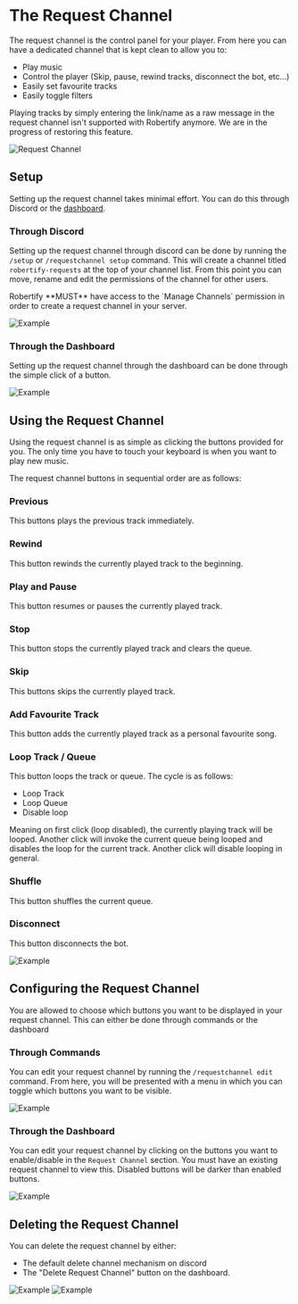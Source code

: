 
# The Request Channel

The request channel is the control panel for your player. From here you can have a dedicated channel that is kept clean to allow you to:
- Play music
- Control the player (Skip, pause, rewind tracks, disconnect the bot, etc...)
- Easily set favourite tracks
- Easily toggle filters

<Callout type='error'>
    Playing tracks by simply entering the link/name as a raw message in the request channel isn't supported with Robertify anymore. We are in the progress of restoring this feature.
</Callout>

![Request Channel](https://i.imgur.com/sSDPqig.png)

## Setup

Setting up the request channel takes minimal effort. You can do this through Discord or the [dashboard](https://robertify.me/dashboard).

### Through Discord

Setting up the request channel through discord can be done by running the `/setup` or `/requestchannel setup` command.
This will create a channel titled `robertify-requests` at the top of your channel list. From this point you can move, rename and edit the permissions of the channel for other users.

<Callout type='warning'>
    Robertify **MUST** have access to the `Manage Channels` permission in order to create a request channel in your server.
</Callout>

![Example](https://i.imgur.com/qB3gemP.gif)

### Through the Dashboard

Setting up the request channel through the dashboard can be done through the simple click of a button.

![Example](https://i.imgur.com/9J3xL5i.gif)

## Using the Request Channel

Using the request channel is as simple as clicking the buttons provided for you. The only time you have to touch your keyboard is when you want to play new music.

The request channel buttons in sequential order are as follows:
### Previous

This buttons plays the previous track immediately.

### Rewind

This button rewinds the currently played track to the beginning.

### Play and Pause

This button resumes or pauses the currently played track.

### Stop

This button stops the currently played track and clears the queue.

### Skip

This buttons skips the currently played track.

### Add Favourite Track

This button adds the currently played track as a personal favourite song.

### Loop Track / Queue

This button loops the track or queue. The cycle is as follows:
- Loop Track
- Loop Queue
- Disable loop

Meaning on first click (loop disabled), the currently playing track will be looped. Another click will invoke the current queue being looped and disables the loop for the current track. Another click will disable looping in general.

### Shuffle

This button shuffles the current queue.

### Disconnect

This button disconnects the bot.


![Example](https://i.imgur.com/gmI52KW.gif)

## Configuring the Request Channel

You are allowed to choose which buttons you want to be displayed in your request channel.
This can either be done through commands or the dashboard

### Through Commands

You can edit your request channel by running the `/requestchannel edit` command.
From here, you will be presented with a menu in which you can toggle which buttons you want to be visible.

![Example](https://i.imgur.com/FFw8rKb.gif)

### Through the Dashboard

You can edit your request channel by clicking on the buttons you want to enable/disable in the `Request Channel` section.
You must have an existing request channel to view this. Disabled buttons will be darker than enabled buttons.

![Example](https://i.imgur.com/uAledfg.gif)

## Deleting the Request Channel

You can delete the request channel by either:
- The default delete channel mechanism on discord
- The "Delete Request Channel" button on the dashboard.

![Example](https://i.imgur.com/hKV9t8k.png)
![Example](https://i.imgur.com/o0Qo4Fd.png)